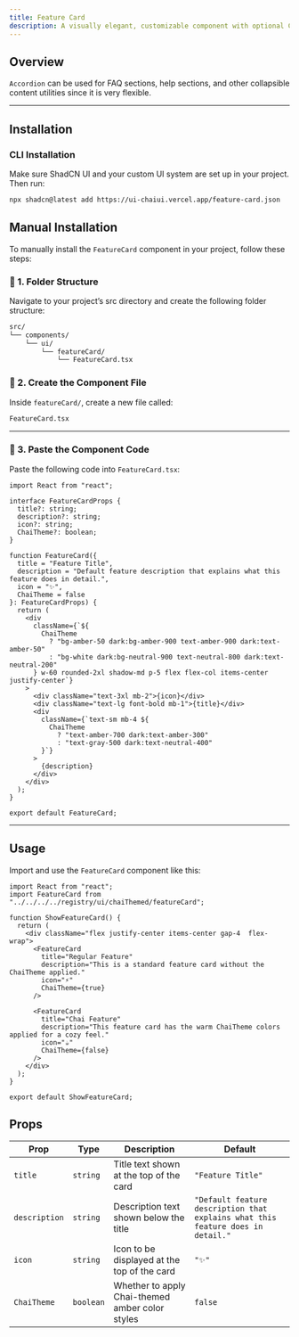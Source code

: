 ```yaml
---
title: Feature Card
description: A visually elegant, customizable component with optional Chai theme support.
---
```




## Overview

`Accordion` can be used for FAQ sections, help sections, and other collapsible content utilities since it is very flexible.

<ComponentPreview code={FeatureCardCode}>
  <ShowFeatureCard />
</ComponentPreview>

---


## Installation

### CLI Installation

Make sure ShadCN UI and your custom UI system are set up in your project. Then run:

```bash
npx shadcn@latest add https://ui-chaiui.vercel.app/feature-card.json
```

## Manual Installation

To manually install the `FeatureCard` component in your project, follow these steps:

### 📁 1. Folder Structure

Navigate to your project’s src directory and create the following folder structure:

```bash
src/
└── components/
    └── ui/
        └── featureCard/
            └── FeatureCard.tsx
```

### 🧩 2. Create the Component File

Inside `featureCard/`, create a new file called:

```bash
FeatureCard.tsx
```

---

### 🧾 3. Paste the Component Code

Paste the following code into `FeatureCard.tsx`:

```tsx 
import React from "react";

interface FeatureCardProps {
  title?: string;
  description?: string;
  icon?: string;
  ChaiTheme?: boolean;
}

function FeatureCard({
  title = "Feature Title",
  description = "Default feature description that explains what this feature does in detail.",
  icon = "✨",
  ChaiTheme = false
}: FeatureCardProps) {
  return (
    <div
      className={`${
        ChaiTheme
          ? "bg-amber-50 dark:bg-amber-900 text-amber-900 dark:text-amber-50"
          : "bg-white dark:bg-neutral-900 text-neutral-800 dark:text-neutral-200"
      } w-60 rounded-2xl shadow-md p-5 flex flex-col items-center justify-center`}
    >
      <div className="text-3xl mb-2">{icon}</div>
      <div className="text-lg font-bold mb-1">{title}</div>
      <div
        className={`text-sm mb-4 ${
          ChaiTheme
            ? "text-amber-700 dark:text-amber-300"
            : "text-gray-500 dark:text-neutral-400"
        }`}
      >
        {description}
      </div>
    </div>
  );
}

export default FeatureCard;
```

---

## Usage

Import and use the `FeatureCard` component like this:

```tsx 
import React from "react";
import FeatureCard from "../../../../registry/ui/chaiThemed/featureCard";

function ShowFeatureCard() {
  return (
    <div className="flex justify-center items-center gap-4  flex-wrap">
      <FeatureCard
        title="Regular Feature"
        description="This is a standard feature card without the ChaiTheme applied."
        icon="⚡"
        ChaiTheme={true}
      />

      <FeatureCard
        title="Chai Feature"
        description="This feature card has the warm ChaiTheme colors applied for a cozy feel."
        icon="☕"
        ChaiTheme={false}
      />
    </div>
  );
}

export default ShowFeatureCard;
```

## Props

| **Prop**       | **Type**    | **Description**                                      | **Default**                                                  |
|----------------|-------------|------------------------------------------------------|--------------------------------------------------------------|
| `title`        | `string`    | Title text shown at the top of the card              | `"Feature Title"`                                            |
| `description`  | `string`    | Description text shown below the title                | `"Default feature description that explains what this feature does in detail."` |
| `icon`         | `string`    | Icon to be displayed at the top of the card         | `"✨"`                                                       |
| `ChaiTheme`    | `boolean`   | Whether to apply Chai-themed amber color styles      | `false`                                                      |
```

